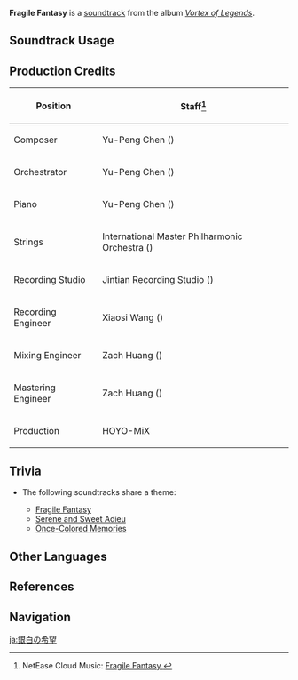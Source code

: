 {{Soundtrack Infobox
|image          = Vortex of Legends.png
|album          = Vortex of Legends
|disc           =
|number         = 02
|featured       =
|featured2      =
|featured3      =
|featured_disc  =
|featured_disc2 =
|featured_disc3 =
|youtube_id     = ApXm2ZsEywM
|spotify_id     = 5TPXzxly3X7VRaZ0Af7ffi
|previous       = Snow-Buried Tales
|next           = Chattering Snowflakes
}}
'''Fragile Fantasy''' is a [[soundtrack]] from the album ''[[Vortex of Legends]]''.

==Soundtrack Usage==
{{Soundtrack Usage
|location = Dragonspine//night; near [[Cryo Hypostasis]]
|eventgameplay = Traveler's Picture Book/2021-12-03;;Canvas of Starlight Memories//Footprints of the Traveler;;Wishes From Teyvat
}}

==Production Credits==
{| class="wikitable"
! Position
! Staff<ref>NetEase Cloud Music: [https://music.163.com/#/song?id=1833806442 Fragile Fantasy {{zh|银白的希望}}]</ref>
|-
! Composer
| Yu-Peng Chen ({{zh|陈致逸}})
|-
! Orchestrator
| Yu-Peng Chen ({{zh|陈致逸}})
|-
! Piano
| Yu-Peng Chen ({{zh|陈致逸}})
|-
! Strings
| International Master Philharmonic Orchestra ({{zh|国际首席爱乐乐团}})
|-
! Recording Studio
| Jintian Recording Studio ({{zh|金田录音棚}})
|-
! Recording Engineer
| Xiaosi Wang ({{zh|王小四}})
|-
! Mixing Engineer
| Zach Huang ({{zh|黄巍}})
|-
! Mastering Engineer
| Zach Huang ({{zh|黄巍}})
|-
! Production
| HOYO-MiX
|}
<!--
==Gallery==
<gallery>
Genshin Impact EP - A Canvas of Soft Snow on Icy Peaks
</gallery>
-->

==Trivia==
* <section begin=FragileTheme />The following soundtracks share a theme:
** [[Fragile Fantasy]]
** [[Serene and Sweet Adieu]]
** [[Once-Colored Memories]]<section end=FragileTheme />

==Other Languages==
{{Other Languages
|en      = Fragile Fantasy
|zhs     = 银白的希望
|zhs_rm  = Yínbái de Xīwàng
|zht     = 銀白的希望
|zht_rm  = Yínbái de Xīwàng
|zh_tl   = 
|ja      = 銀白の希望
|ja_rm   = Ginpaku no Kibou
|ja_tl   = Silvery-White Hope
}}

==References==
{{Reflist}}

==Navigation==
{{Soundtrack Navbox|Vortex of Legends}}

[[ja:銀白の希望]]